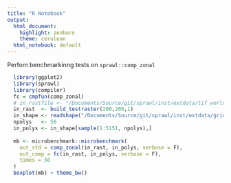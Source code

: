 ```yaml
---
title: "R Notebook"
output:
  html_document: 
    highlight: zenburn
    theme: cerulean
  html_notebook: default
---
```


Perfom benchmarkinng tests on `sprawl::comp_zonal`

```r
  library(ggplot2)
  library(sprawl)
  library(compiler)
  fc = cmpfun(comp_zonal)
  # in_rastfile <- "/Documents/Source/git/sprawl/inst/extdata/tif_world.tif"
  in_rast  <- build_testraster(200,200,1)
  in_shape <- readshape("/Documents/Source/git/sprawl/inst/extdata/grid_world.shp")
  npolys   <- 50
  in_polys <- in_shape[sample(1:5151, npolys),]
  
  mb <- microbenchmark::microbenchmark(
    out_std = comp_zonal(in_rast, in_polys, verbose = F),
    out_comp = fc(in_rast, in_polys, verbose = F), 
    times = 50
  )
  boxplot(mb) + theme_bw()

```
